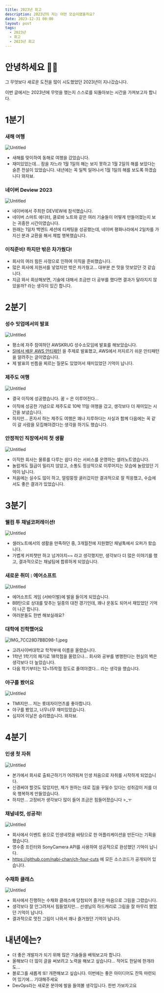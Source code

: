 ```yaml
---
title: 2023년 회고
description: 2023년의 저는 어떤 모습이였을까요?
date: 2023-12-31 00:00
layout: post
tags:
  - 2023년
  - 회고
  - 2023년 회고
---
```


# 안녕하세요 🙇‍♀️

그 무엇보다 새로운 도전을 많이 시도했었던 2023년이 지나갔습니다.

이번 글에서는 2023년에 무엇을 했는지 스스로를 되돌아보는 시간을 가져보고자 합니다.

# 1분기

### 새해 여행

![Untitled](./Untitled.jpeg)

- 새해를 맞이하여 동해로 여행을 갔었습니다.
- 재미있었는데… 잠을 자느라 1월 1일의 해는 보지 못하고 1월 2일의 해를 보았다는 슬픈 전설이 있었습니다. 내년에는 꼭 일찍 일어나서 1월 1일의 해를 보도록 하겠습니다 와자뵤.

### 네이버 Deview 2023

![Untitled](./Untitled1.jpeg)

- 네이버에서 주최한 DEVIEW에 참석했습니다.
- 네이버 스마트 에디터, 클로바 노트와 같은 여러 기술들이 어떻게 만들어졌는지 보는 귀중한 시간이였습니다.
- 원래는 1일차 백엔드 세션에 티케팅을 성공했는데, 네이버 평화나라에서 2일차를 가지신 분과 교환을 해서 제법 행복했습니다.

### 이직준비! 하지만 밖은 차가웠다!

- 회사의 여러 힘든 사정으로 인하여 이직을 준비했습니다.
- 많은 회사에 지원서를 넣었지만 밖은 차가웠고… 대부분 쓴 맛을 맛보았던 것 같습니다.
- 지금 와서 회상해보면, 기술에 대해서 조금만 더 공부를 했다면 결과가 달라지지 않았을까? 라는 생각이 있긴 합니다.

# 2분기

### 성수 밋업에서의 발표

![Untitled](./Untitled2.jpeg)

- 평소에 자주 참여하던 AWSKRUG 성수소모임에 발표를 해보았습니다.
- [SI에서 배운 AWS 안티패턴](https://www.notion.so/SI-AWS-7c4a71a6f0454643aac2c7d07177c0d2?pvs=21) 을 주제로 발표했고, AWS에서 저지르기 쉬운 안티패턴을 알려주는 글이였습니다.
- 제 발표의 빈틈을 찌르는 질문도 있었어서 재미있었던 기억이 납니다.

### 제주도 여행

![Untitled](./Untitled1.png)

- 결국 이직에 성공했습니다. 꿈 ⭐ 은 이루어진다…
- 이직에 성공한 기념으로 제주도로 10박 11일 여행을 갔고, 생각보다 더 재미있는 시간을 보냈습니다.
- 하지만… 혼자서 하는 제주도 여행은 꽤나 지루하다는 사실과 함께 다음에는 꼭 같이 갈 사람을 모집해야겠다는 생각을 하기도 했습니다.

### 안정적인 직장에서의 첫 생활

![Untitled](./Untitled3.jpeg)

- 이직한 회사는 물류를 다루는 쉽다 라는 서비스를 운영하는 셀러노트였습니다.
- 놀랍게도 월급이 밀리지 않았고, 소통도 정상적으로 이루어지는 모습에 놀랐었던 기억이 납니다.
- 처음에는 실수도 많이 하고, 얼렁뚱땅 굴러갔지만 결과적으로 잘 적응했고, 수습에서도 좋은 결과가 있었습니다.

# 3분기

### 웰컴 투 채널코퍼레이션!

![Untitled](./Untitled4.jpeg)

- 셀러노트에서의 생활을 만족하던 중, 3개월전에 지원했던 채널톡에서 오퍼가 왔습니다.
- 가볍게 커피챗만 하고 넘겨야지~~ 라고 생각했지만, 생각보다 더 많은 이야기를 했고, 결과적으로는 채널팀에 합류하게 되었습니다.

### 새로운 취미 : 에어소프트

![Untitled](./Untitled5.jpeg)

- 에어소프트 게임 (서바이벌)에 발을 들이게 되었습니다.
- BB탄으로 상대를 맞추는 일종의 대전 경기인데, 꽤나 운동도 되어서 재밌었던 기억이 나곤 합니다.
- 여러분들도 한번 해보실래요?

### 대학에 진학했어요

![IMG_7CC28D7BBD98-1.jpeg](./IMG_7CC28D7BBD98-1.jpeg)

- 고려사이버대학교 학적부에 이름을 올렸습니다.
- 1학년 1학기의 패기로 18학점을 올렸으나… 회사와 공부를 병행한다는 현실의 벽은 생각보다 더 높았습니다.
- 다음 학기부터는 12~15학점 정도로 줄여야겠다… 라는 생각을 했습니다.

### 야구를 봤어요

![Untitled](./Untitled6.jpeg)

- TMI지만… 저는 롯데자이언츠를 좋아합니다.
- 야구를 봤었고, 너무너무 재미있었습니다.
- 심지어 이날은 승리했습니다. 와자뵤.

# 4분기

### 인생 첫 자취

![Untitled](./Untitled.png)

- 본가에서 회사로 출퇴근하기가 어려워져 인생 처음으로 자취를 시작하게 되었습니다.
- 신경써야 할것도 많았지만, 제가 원하는 대로 집을 꾸밀수 있다는 성취감이 저를 더욱 행복하게 만들었습니다.
- 하지만… 고정비가 생각보다 많이 들어 조금은 힘들어졌습니다 >\_ㅜ

### 채널네컷, 성공적!

![Untitled](./Untitled7.jpeg)

- 회사에서 이벤트 용으로 인생네컷을 바탕으로 한 어플리케이션을 만든다는 기획을 했습니다.
- 영수증 프린터와 SonyCamera API를 사용하여 성공적으로 완성했던 기억이 납니다.
- https://github.com/nabi-chan/ch-four-cuts 에 모든 소스코드가 공개되어 있습니다.

### 수채화 클래스

![Untitled](./Untitled8.jpeg)

- 회사에서 진행하는 수채화 클래스에 당첨되어 즐거운 마음으로 그림을 그렸습니다.
- 생각보다 잘 안그려져서 힘들었지만… 선생님의 하드캐리로 그림을 잘 마무리 했었던 기억이 납니다.
- 결과적으로 멋진 그림이 나와서 꽤나 즐거웠던 기억이 납니다.

# 내년에는?

- 더 좋은 개발자가 되기 위해 많은 기술들을 배워보고자 합니다.
- 올해보다 더 많이 글을 써보려고 노력을 해보고 싶습니다… 적어도 한달에 한개라도…
- 블로그를 새롭게 또! 개편해보고 싶습니다. 이번에는 좋은 아이디어도 잔뜩 마련되어 있기에… 기대해주세요
- DevOps라는 새로운 분야에 발을 들여볼 생각입니다. 한번 가보자고요
